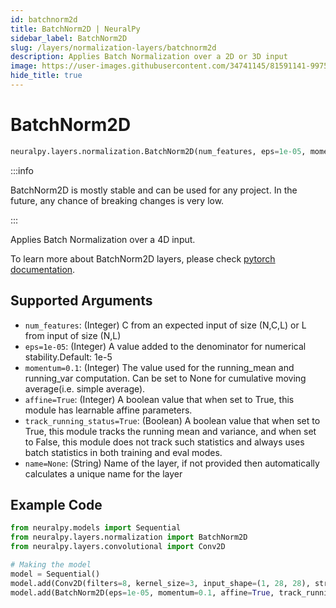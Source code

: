 ```yaml
---
id: batchnorm2d
title: BatchNorm2D | NeuralPy
sidebar_label: BatchNorm2D
slug: /layers/normalization-layers/batchnorm2d
description: Applies Batch Normalization over a 2D or 3D input
image: https://user-images.githubusercontent.com/34741145/81591141-99752900-93d9-11ea-9ef6-cc2c68daaa19.png
hide_title: true
---
```


# BatchNorm2D

```python
neuralpy.layers.normalization.BatchNorm2D(num_features, eps=1e-05, momentum=0.1, affine=True, track_running_status=True, name=None)
```

:::info

BatchNorm2D is mostly stable and can be used for any project. In the future, any chance of breaking changes is very low.

:::

Applies Batch Normalization over a 4D input.

To learn more about BatchNorm2D layers, please check [pytorch documentation](https://pytorch.org/docs/stable/nn.html#batchnorm1d).

## Supported Arguments

- `num_features`: (Integer) C from an expected input of size (N,C,L) or L from input of size (N,L)
- `eps=1e-05`: (Integer) A value added to the denominator for numerical stability.Default: 1e-5
- `momentum=0.1`: (Integer) The value used for the running_mean and running_var computation. Can be set to None for cumulative moving average(i.e. simple average).
- `affine=True`: (Integer) A boolean value that when set to True, this module has learnable affine parameters.
- `track_running_status=True`: (Boolean) A boolean value that when set to True, this module tracks the running mean and variance, and when set to False, this module does not track such statistics and always uses batch statistics in both training and eval modes.
- `name=None`: (String) Name of the layer, if not provided then automatically calculates a unique name for the layer

## Example Code

```python
from neuralpy.models import Sequential
from neuralpy.layers.normalization import BatchNorm2D
from neuralpy.layers.convolutional import Conv2D

# Making the model
model = Sequential()
model.add(Conv2D(filters=8, kernel_size=3, input_shape=(1, 28, 28), stride=1, name="first cnn"))
model.add(BatchNorm2D(eps=1e-05, momentum=0.1, affine=True, track_running_status=True, name="batch norm"))
```
